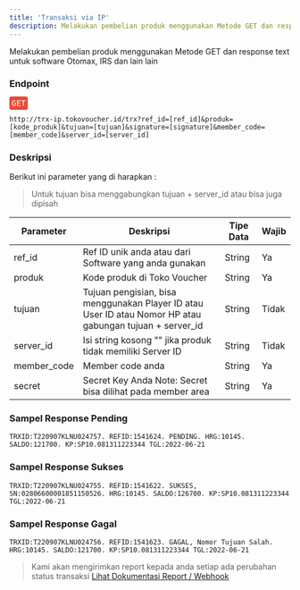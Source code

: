 ```yaml
---
title: 'Transaksi via IP'
description: Melakukan pembelian produk menggunakan Metode GET dan response text
---
```



Melakukan pembelian produk menggunakan Metode GET dan response text untuk software Otomax, IRS dan lain lain

### Endpoint
<div style="font-family:monospace;margin-bottom:12px;">
<span style="color:white;background:#e74c3c;border-radius: 4px;padding: 4px;">GET</span>
</div>

```
http://trx-ip.tokovoucher.id/trx?ref_id=[ref_id]&produk=[kode_produk]&tujuan=[tujuan]&signature=[signature]&member_code=[member_code]&server_id=[server_id]
```

### Deskripsi
Berikut ini parameter  yang di harapkan :
> Untuk tujuan bisa menggabungkan tujuan + server_id atau bisa juga dipisah

| Parameter   | Deskripsi                                                                                                              | Tipe Data | Wajib |
|-------------|------------------------------------------------------------------------------------------------------------------------|-----------|-------|
| ref_id      | Ref ID unik anda atau dari Software yang anda gunakan                                                                                                      | String    | Ya    |
| produk      | Kode produk di Toko Voucher                                                                                                            | String    | Ya    |
| tujuan      | Tujuan pengisian, bisa menggunakan Player ID atau User ID  atau Nomor HP atau gabungan tujuan + server_id                                                                                                       | String    | Tidak    |
| server_id   | Isi string kosong "" jika produk tidak memiliki Server ID                                                              | String    | Tidak    |
| member_code | Member code anda                                                                                                       | String    | Ya    |
| secret   | Secret Key Anda Note: Secret bisa dilihat pada member area | String    | Ya    |


### Sampel Response Pending
```
TRXID:T220907KLNU024757. REFID:1541624. PENDING. HRG:10145. SALDO:121700. KP:SP10.081311223344 TGL:2022-06-21
```

### Sampel Response Sukses
```
TRXID:T220907KLNU024755. REFID:1541622. SUKSES, SN:02806600001851150526. HRG:10145. SALDO:126700. KP:SP10.081311223344 TGL:2022-06-21
```
### Sampel Response Gagal
```
TRXID:T220907KLNU024756. REFID:1541623. GAGAL, Nomor Tujuan Salah. HRG:10145. SALDO:121700. KP:SP10.081311223344 TGL:2022-06-21
```


> Kami akan mengirimkan report kepada anda setiap ada perubahan status transaksi
> [Lihat Dokumentasi Report / Webhook](https://docs.tokovoucher.id/webhook/get)
